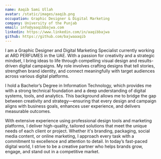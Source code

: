 ```yaml
---
name: Aaqib Sami Ullah
avatar: /static/images/aaqib.png
occupation: Graphic Designer & Digital Marketing 
company: University of the Punjab
email: info@yaaqibbajwa.com
linkedin: https://www.linkedin.com/in/aaqibbajwa
github: https://github.com/bajwaaaqib
---
```


I am a Graphic Designer and Digital Marketing Specialist currently working at ARD PERFUMES in the UAE. With a passion for creativity and a strategic mindset, I bring ideas to life through compelling visual design and results-driven digital campaigns. My role involves crafting designs that tell stories, strengthen brand identity, and connect meaningfully with target audiences across various digital platforms.

I hold a Bachelor’s Degree in Information Technology, which provides me with a strong technical foundation and a deep understanding of digital systems, tools, and analytics. This background allows me to bridge the gap between creativity and strategy—ensuring that every design and campaign aligns with business goals, enhances user experience, and delivers measurable outcomes.

With extensive experience using professional design tools and marketing platforms, I deliver high-quality, tailored solutions that meet the unique needs of each client or project. Whether it's branding, packaging, social media content, or online marketing, I approach every task with a commitment to excellence and attention to detail. In today’s fast-paced digital world, I strive to be a creative partner who helps brands grow, engage, and stand out in a competitive market.